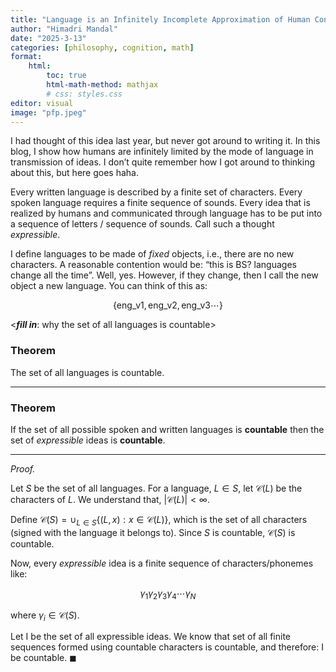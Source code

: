 ```yaml
---
title: "Language is an Infinitely Incomplete Approximation of Human Concepts"
author: "Himadri Mandal"
date: "2025-3-13"
categories: [philosophy, cognition, math]
format: 
    html: 
        toc: true
        html-math-method: mathjax
        # css: styles.css
editor: visual
image: "pfp.jpeg"
---
```


I had thought of this idea last year, but never got around to writing it. In this blog, I show how humans are infinitely limited by the mode of language in transmission of ideas. I don't quite remember how I got around to thinking about this, but here goes haha.

Every written language is described by a finite set of characters. Every spoken language requires a finite sequence of sounds. Every idea that is realized by humans and communicated through language has to be put into a sequence of letters / sequence of sounds. Call such a thought *expressible*.

I define languages to be made of *fixed* objects, i.e., there are no new characters. A reasonable contention would be: "this is BS? languages change all the time". Well, yes. However, if they change, then I call the new object a new language. You can think of this as:

$$
\{\text{eng\_v1}, \text{eng\_v2}, \text{eng\_v3}\cdots\}
$$

\<***fill in***: why the set of all languages is countable\>

### Theorem

The set of all languages is countable.

------------------------------------------------------------------------

### Theorem

If the set of all possible spoken and written languages is **countable** then the set of *expressible* ideas is **countable**.

------------------------------------------------------------------------

*Proof.*

Let $S$ be the set of all languages. For a language, $L \in S$, let $\mathcal{C}(L)$ be the characters of $L$. We understand that, $|\mathcal{C}(L)|<\infty.$

Define $\mathcal{C}(S) = \cup_{L \in S}\{(L, x) : x\in \mathcal{C}(L) \}$, which is the set of all characters (signed with the language it belongs to). Since $S$ is countable, $\mathcal{C}(S)$ is countable.

Now, every *expressible* idea is a finite sequence of characters/phonemes like:

$$
\gamma_1 \gamma_2 \gamma_3 \gamma_4 \cdots \gamma_N
$$

where $\gamma_i \in \mathcal{C}(S)$.

Let $\mathrm{I}$ be the set of all expressible ideas. We know that set of all finite sequences formed using countable characters is countable, and therefore: $\mathrm{I}$ be countable. $\blacksquare$